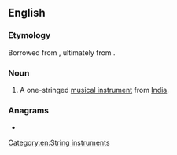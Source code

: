 ==English==
{{wikipedia}}

===Etymology===
Borrowed from {{bor|en|hi|एकतारा|lit=one-string}}, ultimately from {{der|en|fa}}.

===Noun===
{{en-noun}}

# A one-stringed [[musical instrument]] from [[India]].

===Anagrams===
* {{anagrams|en|a=aacert|acater|caetra|carate|cerata}}

[[Category:en:String instruments]]